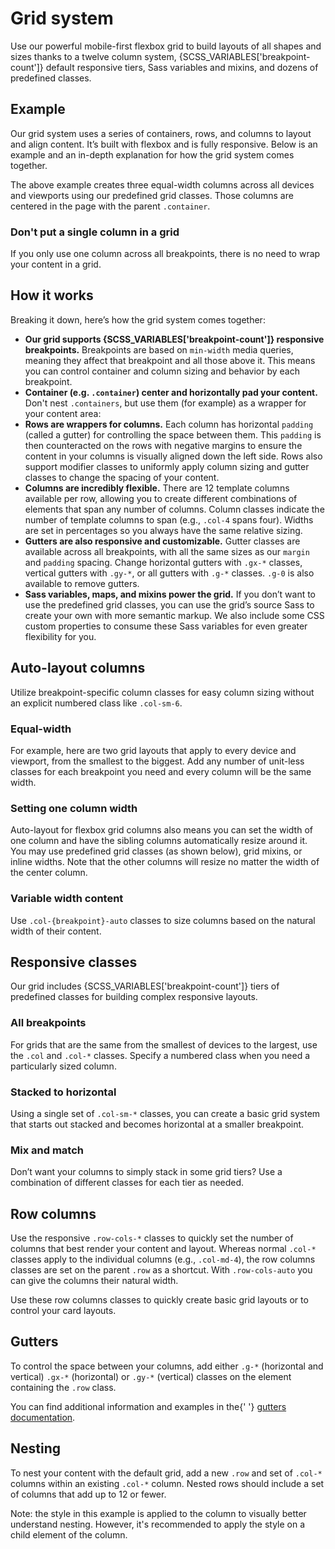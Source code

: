 

<Meta of={GridStories} />

# Grid system

<div className="lead">
  Use our powerful mobile-first flexbox grid to build layouts of all shapes and sizes thanks to a
  twelve column system, {SCSS_VARIABLES['breakpoint-count']} default responsive tiers, Sass
  variables and mixins, and dozens of predefined classes.
</div>

## Example

Our grid system uses a series of containers, rows, and columns to layout and align content. It’s built with flexbox and is fully responsive. Below is an example and an in-depth explanation for how the grid system comes together.

<Canvas sourceState="shown" of={GridStories.Basis} />

The above example creates three equal-width columns across all devices and viewports using our predefined grid classes. Those columns are centered in the page with the parent `.container`.

<post-banner type="warning">
  <h3 class="h5" slot="heading">Don't put a single column in a grid</h3>
  <p>
    If you only use one column across all breakpoints, there is no need to wrap your content in a
    grid.
  </p>
</post-banner>

<Canvas of={GridStories.SingleColumnOnly} />

## How it works

Breaking it down, here’s how the grid system comes together:

- **Our grid supports <span>{SCSS_VARIABLES['breakpoint-count']}</span> responsive breakpoints.** Breakpoints are based on `min-width` media queries, meaning they affect that breakpoint and all those above it. This means you can control container and column sizing and behavior by each breakpoint.
- **Container (e.g. `.container`) center and horizontally pad your content.**<br/>
  Don't nest `.containers`, but use them (for example) as a wrapper for your content area:
  <Source language="html" dark code={SampleContainer}></Source>
- **Rows are wrappers for columns.** Each column has horizontal `padding` (called a gutter) for controlling the space between them. This `padding` is then counteracted on the rows with negative margins to ensure the content in your columns is visually aligned down the left side. Rows also support modifier classes to uniformly apply column sizing and gutter classes to change the spacing of your content.
- **Columns are incredibly flexible.** There are 12 template columns available per row, allowing you to create different combinations of elements that span any number of columns. Column classes indicate the number of template columns to span (e.g., `.col-4` spans four). Widths are set in percentages so you always have the same relative sizing.
- **Gutters are also responsive and customizable.** Gutter classes are available across all breakpoints, with all the same sizes as our `margin` and `padding` spacing. Change horizontal gutters with `.gx-*` classes, vertical gutters with `.gy-*`, or all gutters with `.g-*` classes. `.g-0` is also available to remove gutters.
- **Sass variables, maps, and mixins power the grid.** If you don’t want to use the predefined grid classes, you can use the grid’s source Sass to create your own with more semantic markup. We also include some CSS custom properties to consume these Sass variables for even greater flexibility for you.

## Auto-layout columns

Utilize breakpoint-specific column classes for easy column sizing without an explicit numbered class like `.col-sm-6`.

### Equal-width

For example, here are two grid layouts that apply to every device and viewport, from the smallest to the biggest. Add any number of unit-less classes for each breakpoint you need and every column will be the same width.

<Canvas of={GridStories.EqualWidth} />

### Setting one column width

Auto-layout for flexbox grid columns also means you can set the width of one column and have the sibling columns automatically resize around it. You may use predefined grid classes (as shown below), grid mixins, or inline widths. Note that the other columns will resize no matter the width of the center column.

<Canvas of={GridStories.SettingOneColumnWidth} />

### Variable width content

Use `.col-{breakpoint}-auto` classes to size columns based on the natural width of their content.

<Canvas of={GridStories.VariableWidthContent} />

## Responsive classes

Our grid includes <span>{SCSS_VARIABLES['breakpoint-count']}</span> tiers of predefined classes for building complex responsive layouts.

### All breakpoints

For grids that are the same from the smallest of devices to the largest, use the `.col` and `.col-*` classes. Specify a numbered class when you need a particularly sized column.

<Canvas of={GridStories.AllBreakpoints} />

### Stacked to horizontal

Using a single set of `.col-sm-*` classes, you can create a basic grid system that starts out stacked and becomes horizontal at a smaller breakpoint.

<Canvas of={GridStories.StackedToHorizontal} />

### Mix and match

Don’t want your columns to simply stack in some grid tiers? Use a combination of different classes for each tier as needed.

<Canvas of={GridStories.MixAndMatch} />

## Row columns

Use the responsive `.row-cols-*` classes to quickly set the number of columns that best render your content
and layout. Whereas normal `.col-*` classes apply to the individual columns (e.g., `.col-md-4`), the
row columns classes are set on the parent `.row` as a shortcut. With `.row-cols-auto` you can give the
columns their natural width.

Use these row columns classes to quickly create basic grid layouts or to control your card layouts.

<Canvas of={GridStories.RowColumns} />

## Gutters

To control the space between your columns, add either `.g-*` (horizontal and vertical) `.gx-*` (horizontal) or `.gy-*` (vertical) classes on the element containing the `.row` class.

<Canvas of={GridStories.Gutters} />

<div className="banner banner-info my-24 banner-md">
  You can find additional information and examples in the{' '}
  <a href="/?path=/docs/64b63483-79fa-4e9f-9441-f7d6b2eabae2--docs">gutters documentation</a>.
</div>

## Nesting

To nest your content with the default grid, add a new `.row` and set of `.col-*` columns within an existing `.col-*` column. Nested rows should include a set of columns that add up to 12 or fewer.

Note: the style in this example is applied to the column to visually better understand nesting. However, it's recommended to apply the style on a child element of the column.

<Canvas of={GridStories.Nested} />
